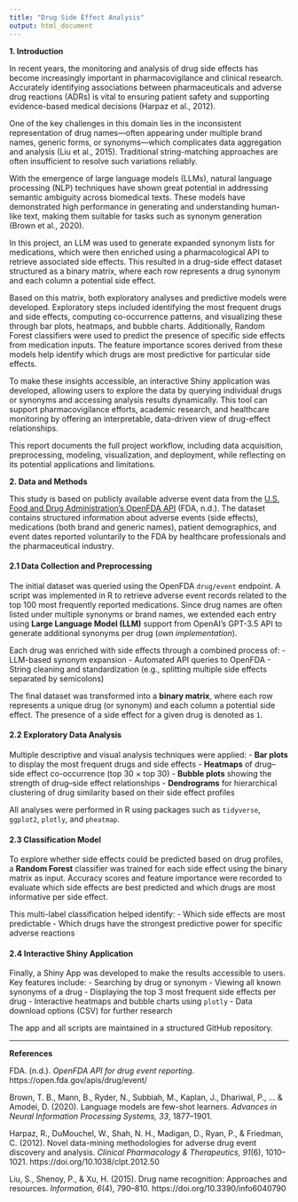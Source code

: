 ```yaml
---
title: "Drug Side Effect Analysis"
output: html_document
---
```


**1. Introduction**

In recent years, the monitoring and analysis of drug side effects has become increasingly important in pharmacovigilance and clinical research. Accurately identifying associations between pharmaceuticals and adverse drug reactions (ADRs) is vital to ensuring patient safety and supporting evidence-based medical decisions (Harpaz et al., 2012).

One of the key challenges in this domain lies in the inconsistent representation of drug names—often appearing under multiple brand names, generic forms, or synonyms—which complicates data aggregation and analysis (Liu et al., 2015). Traditional string-matching approaches are often insufficient to resolve such variations reliably.

With the emergence of large language models (LLMs), natural language processing (NLP) techniques have shown great potential in addressing semantic ambiguity across biomedical texts. These models have demonstrated high performance in generating and understanding human-like text, making them suitable for tasks such as synonym generation (Brown et al., 2020).

In this project, an LLM was used to generate expanded synonym lists for medications, which were then enriched using a pharmacological API to retrieve associated side effects. This resulted in a drug-side effect dataset structured as a binary matrix, where each row represents a drug synonym and each column a potential side effect.

Based on this matrix, both exploratory analyses and predictive models were developed. Exploratory steps included identifying the most frequent drugs and side effects, computing co-occurrence patterns, and visualizing these through bar plots, heatmaps, and bubble charts. Additionally, Random Forest classifiers were used to predict the presence of specific side effects from medication inputs. The feature importance scores derived from these models help identify which drugs are most predictive for particular side effects.

To make these insights accessible, an interactive Shiny application was developed, allowing users to explore the data by querying individual drugs or synonyms and accessing analysis results dynamically. This tool can support pharmacovigilance efforts, academic research, and healthcare monitoring by offering an interpretable, data-driven view of drug-effect relationships.

This report documents the full project workflow, including data acquisition, preprocessing, modeling, visualization, and deployment, while reflecting on its potential applications and limitations.

**2. Data and Methods**

This study is based on publicly available adverse event data from the [U.S. Food and Drug Administration’s OpenFDA API](https://open.fda.gov/apis/drug/event/) (FDA, n.d.). The dataset contains structured information about adverse events (side effects), medications (both brand and generic names), patient demographics, and event dates reported voluntarily to the FDA by healthcare professionals and the pharmaceutical industry.

#### 2.1 Data Collection and Preprocessing

The initial dataset was queried using the OpenFDA `drug/event` endpoint. A script was implemented in R to retrieve adverse event records related to the top 100 most frequently reported medications. Since drug names are often listed under multiple synonyms or brand names, we extended each entry using **Large Language Model (LLM)** support from OpenAI's GPT-3.5 API to generate additional synonyms per drug (*own implementation*).

Each drug was enriched with side effects through a combined process of:
- LLM-based synonym expansion
- Automated API queries to OpenFDA
- String cleaning and standardization (e.g., splitting multiple side effects separated by semicolons)

The final dataset was transformed into a **binary matrix**, where each row represents a unique drug (or synonym) and each column a potential side effect. The presence of a side effect for a given drug is denoted as `1`.

#### 2.2 Exploratory Data Analysis

Multiple descriptive and visual analysis techniques were applied:
- **Bar plots** to display the most frequent drugs and side effects
- **Heatmaps** of drug–side effect co-occurrence (top 30 × top 30)
- **Bubble plots** showing the strength of drug–side effect relationships
- **Dendrograms** for hierarchical clustering of drug similarity based on their side effect profiles

All analyses were performed in R using packages such as `tidyverse`, `ggplot2`, `plotly`, and `pheatmap`.

#### 2.3 Classification Model

To explore whether side effects could be predicted based on drug profiles, a **Random Forest** classifier was trained for each side effect using the binary matrix as input. Accuracy scores and feature importance were recorded to evaluate which side effects are best predicted and which drugs are most informative per side effect.

This multi-label classification helped identify:
- Which side effects are most predictable
- Which drugs have the strongest predictive power for specific adverse reactions

#### 2.4 Interactive Shiny Application

Finally, a Shiny App was developed to make the results accessible to users. Key features include:
- Searching by drug or synonym
- Viewing all known synonyms of a drug
- Displaying the top 3 most frequent side effects per drug
- Interactive heatmaps and bubble charts using `plotly`
- Data download options (CSV) for further research

The app and all scripts are maintained in a structured GitHub repository.

---

**References**

FDA. (n.d.). *OpenFDA API for drug event reporting*. https://open.fda.gov/apis/drug/event/

Brown, T. B., Mann, B., Ryder, N., Subbiah, M., Kaplan, J., Dhariwal, P., ... & Amodei, D. (2020). Language models are few-shot learners. *Advances in Neural Information Processing Systems, 33*, 1877–1901.

Harpaz, R., DuMouchel, W., Shah, N. H., Madigan, D., Ryan, P., & Friedman, C. (2012). Novel data-mining methodologies for adverse drug event discovery and analysis. *Clinical Pharmacology & Therapeutics, 91*(6), 1010–1021. https://doi.org/10.1038/clpt.2012.50

Liu, S., Shenoy, P., & Xu, H. (2015). Drug name recognition: Approaches and resources. *Information, 6*(4), 790–810. https://doi.org/10.3390/info6040790
